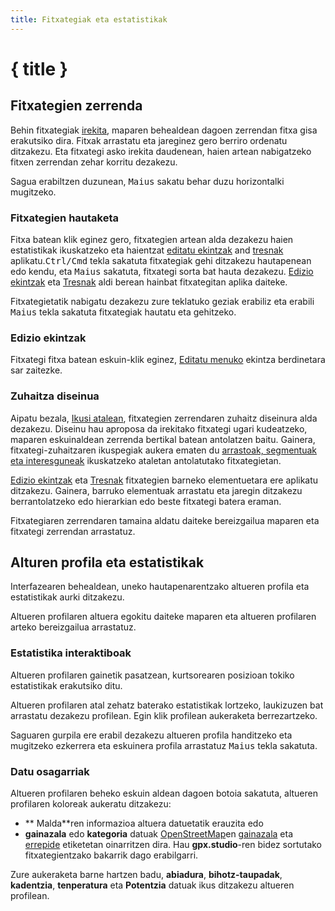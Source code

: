 ```yaml
---
title: Fitxategiak eta estatistikak
---
```


<script>
</script>

# { title }

## Fitxategien zerrenda

Behin fitxategiak [irekita](./menu/fitxategia), maparen behealdean dagoen zerrendan fitxa gisa erakutsiko dira.
Fitxak arrastatu eta jareginez gero berriro ordenatu ditzakezu.
Eta fitxategi asko irekita daudenean, haien artean nabigatzeko fitxen zerrendan zehar korritu dezakezu.

<DocsNote>

Sagua erabiltzen duzunean, <kbd>Maius</kbd> sakatu behar duzu horizontalki mugitzeko.

</DocsNote>

### Fitxategien hautaketa

Fitxa batean klik eginez gero, fitxategien artean alda dezakezu haien estatistikak ikuskatzeko eta haientzat [editatu ekintzak](./menu/edit) and [tresnak](./toolbar) aplikatu.<kbd>Ctrl/Cmd</kbd> tekla sakatuta fitxategiak gehi ditzakezu hautapenean edo kendu, eta <kbd>Maius</kbd> sakatuta, fitxategi sorta bat hauta dezakezu.
[Edizio ekintzak](./menu/editatu) eta [Tresnak](./toolbar) aldi berean hainbat fitxategitan aplika daiteke.

<DocsNote>

Fitxategietatik nabigatu dezakezu zure teklatuko geziak erabiliz eta erabili <kbd>Maius</kbd> tekla sakatuta fitxategiak hautatu eta gehitzeko.

</DocsNote>

### Edizio ekintzak

Fitxategi fitxa batean eskuin-klik eginez, [Editatu menuko](./menu/edit) ekintza berdinetara sar zaitezke.

### Zuhaitza diseinua

Aipatu bezala, [Ikusi atalean](./menu/view), fitxategien zerrendaren zuhaitz diseinura alda dezakezu.
Diseinu hau aproposa da irekitako fitxategi ugari kudeatzeko, maparen eskuinaldean zerrenda bertikal batean antolatzen baitu.
Gainera, fitxategi-zuhaitzaren ikuspegiak aukera ematen du [arrastoak, segmentuak eta interesguneak](./gpx) ikuskatzeko ataletan antolatutako fitxategietan.

[Edizio ekintzak](./menu/edit) eta [Tresnak](./toolbar) fitxategien barneko elementuetara ere aplikatu ditzakezu.
Gainera, barruko elementuak arrastatu eta jaregin ditzakezu berrantolatzeko edo hierarkian edo beste fitxategi batera eraman.

<DocsNote>

Fitxategiaren zerrendaren tamaina aldatu daiteke bereizgailua maparen eta fitxategi zerrendan arrastatuz.

</DocsNote>

## Alturen profila eta estatistikak

Interfazearen behealdean, uneko hautapenarentzako altueren profila eta estatistikak aurki ditzakezu.

<DocsNote>

Altueren profilaren altuera egokitu daiteke maparen eta altueren profilaren arteko bereizgailua arrastatuz.

</DocsNote>

### Estatistika interaktiboak

Altueren profilaren gainetik pasatzean, kurtsorearen posizioan tokiko estatistikak erakutsiko ditu.

Altueren profilaren atal zehatz baterako estatistikak lortzeko, laukizuzen bat arrastatu dezakezu profilean.
Egin klik profilean aukeraketa berrezartzeko.

Saguaren gurpila ere erabil dezakezu altueren profila handitzeko eta mugitzeko ezkerrera eta eskuinera profila arrastatuz <kbd>Maius</kbd> tekla sakatuta.

### Datu osagarriak

Altueren profilaren beheko eskuin aldean dagoen <kbd><ChartNoAxesColumn size="16" class="inline-block" style="margin-bottom: 2px"/></kbd> botoia sakatuta, altueren profilaren koloreak aukeratu ditzakezu:

- ** Malda**ren informazioa altuera datuetatik erauzita edo
- **gainazala** edo **kategoria** datuak <a href="https://www.openstreetmap.org/" target="_blank"> OpenStreetMap</a>en <a href="https://wiki.openstreetmap.org/wiki/Key:surface" target="_blank">gainazala</a> eta <a href="https://wiki.openstreetmap.org/wiki/Key:highway" target="_blank"> errepide</a> etiketetan oinarritzen dira.
  Hau **gpx.studio**-ren bidez sortutako fitxategientzako bakarrik dago erabilgarri.

Zure aukeraketa barne hartzen badu, **abiadura**, **bihotz-taupadak**, **kadentzia**, **tenperatura** eta **Potentzia** datuak ikus ditzakezu altueren profilean.
